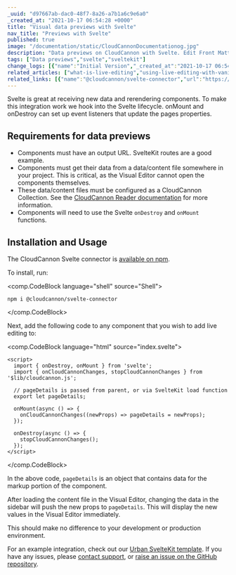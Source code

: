```yaml
---
_uuid: "d97667ab-dac0-48f7-8a26-a7b1a6c9e6a0"
_created_at: "2021-10-17 06:54:28 +0000"
title: "Visual data previews with Svelte"
nav_title: "Previews with Svelte"
published: true
image: "/documentation/static/CloudCannonDocumentationog.jpg"
description: "Data previews on CloudCannon with Svelte. Edit Front Matter and see the changes show up live."
tags: ["Data previews","svelte","sveltekit"]
change_logs: [{"name":"Initial Version","_created_at":"2021-10-17 06:54:28 +0000"}]
related_articles: ["what-is-live-editing","using-live-editing-with-vanilla-js"]
related_links: [{"name":"@cloudcannon/svelte-connector","url":"https://www.npmjs.com/package/@cloudcannon/svelte-connector"},{"name":"GitHub","url":"https://github.com/CloudCannon/svelte-connector"}]
---
```


Svelte is great at receiving new data and rerendering components. To make this integration work we hook into the Svelte lifecycle. onMount and onDestroy can set up event listeners that update the pages properties.

## Requirements for data previews
* Components must have an output URL. SvelteKit routes are a good example.
* Components must get their data from a data/content file somewhere in your project. This is critical, as the Visual Editor cannot open the components themselves.
* These data/content files must be configured as a CloudCannon Collection. See the [CloudCannon Reader documentation](https://github.com/CloudCannon/reader#readme) for more information.
* Components will need to use the Svelte `onDestroy` and `onMount` functions.

## Installation and Usage
The CloudCannon Svelte connector is [available on npm](https://www.npmjs.com/package/@cloudcannon/svelte-connector).

To install, run:

<comp.CodeBlock language="shell" source="Shell">
```
npm i @cloudcannon/svelte-connector
```
</comp.CodeBlock>

Next, add the following code to any component that you wish to add live editing to:

<comp.CodeBlock language="html" source="index.svelte">
```
<script>
  import { onDestroy, onMount } from 'svelte';
  import { onCloudCannonChanges, stopCloudCannonChanges } from '$lib/cloudcannon.js';

  // pageDetails is passed from parent, or via SvelteKit load function
  export let pageDetails;

  onMount(async () => {
    onCloudCannonChanges((newProps) => pageDetails = newProps);
  });

  onDestroy(async () => {
    stopCloudCannonChanges();
  });
</script>
```
</comp.CodeBlock>

In the above code, `pageDetails` is an object that contains data for the markup portion of the component.

After loading the content file in the Visual Editor, changing the data in the sidebar will push the new props to `pageDetails`. This will display the new values in the Visual Editor immediately.

This should make no difference to your development or production environment.

For an example integration, check out our [Urban SvelteKit template](https://cloudcannon.com/community/themes/urban/). If you have any issues, please [contact support](https://cloudcannon.com/contact/), or [raise an issue on the GitHub repository](https://github.com/CloudCannon/svelte-connector/issues).
